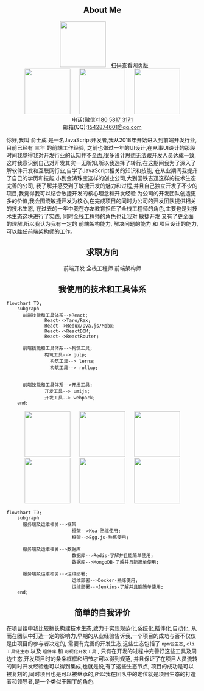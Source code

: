 
<h2 align="center">About Me</h2>

<div align="center">
  <img hspace="10" width="120" src={require("@site/static/photos/qrcode.png").default}/>
  <a style={{display:"block",paddingBottom:20}}>扫码查看网页版</a>
</div>

<div align="center">
  <img hspace="10" width="120" src={require("@site/static/photos/WechatIMG2.jpeg").default}/>
  <img hspace="10" width="120" src={require("@site/static/photos/WechatIMG4.jpeg").default}/>
  <img hspace="10" width="120" src={require("@site/static/photos/WechatIMG5.jpeg").default}/>
</div>

<div align="center" style={{padding:"20px 0px"}}>
  <div>
    电话(微信):<a href="tel:18058173171">180 5817 3171</a>
  </div>
  <div>
    邮箱(QQ):<a href="mail:1542874601@qq.com">1542874601@qq.com</a>
  </div>
</div>

你好,我叫 俞士成 是一名JavaScript开发者,我从2018年开始进入到前端开发行业,目前已经有 三年 的前端工作经验,
之前也做过一年的UI设计,在从事UI设计的那段时间我觉得我对开发行业的认知并不全面,很多设计思想无法跟开发人员达成一致,
这时我意识到自己对开发其实一无所知,所以我选择了转行,在这期间我为了深入了解软件开发和互联网行业,自学了JavaScript相关的知识和技能,
在从业期间我提升了自己的学历和技能,小到金涛珠宝这样的创业公司,大到国铁吉迅这样的技术生态完善的公司,
我了解并感受到了敏捷开发的魅力和过程,并且自己独立开发了不少的项目,我觉得我可以结合敏捷开发的核心理念和开发经验
为公司的开发团队创造更多的价值,我会围绕敏捷开发为核心,在完成项目的同时为公司的开发团队提供相关的技术生态,
在过去的一年中我在亦友教育担任了全栈工程师的角色,主要也是对技术生态这块进行了实践,
同时全栈工程师的角色也让我对 敏捷开发 又有了更全面的理解,所以我认为我有一定的 前端架构能力, 解决问题的能力 和 项目设计的能力,
可以胜任前端架构师的工作。

<h2 align="center">求职方向</h2>

<div align="center">
  <ProfessionBlock>前端开发</ProfessionBlock>
  <ProfessionBlock>全栈工程师</ProfessionBlock>
  <ProfessionBlock>前端架构师</ProfessionBlock>
</div>

<h2 align="center">我使用的技术和工具体系</h2>

```mermaid
flowchart TD;
    subgraph  
      前端技能和工具体系-->React;
              React-->Taro/Rax;
              React-->Redux/Dva.js/Mobx;
              React-->ReactDOM;
              React-->ReactRouter;

      前端技能和工具体系-->构筑工具;
              构筑工具--> gulp;
                构筑工具--> lerna;
                构筑工具--> rollup;


      前端技能和工具体系-->开发工具;
              开发工具--> umijs;
              开发工具--> webpack;
    end;
```

<div align="center">
  <img hspace="10" width="120" src={require("@site/static/logos/20171113192033_1230.png").default}/>
  <img hspace="10" width="120" src={require("@site/static/logos/1477618837-4668.jpg").default}/>
  <img hspace="10" width="120" src={require("@site/static/logos/TB1zomHwxv1gK0jSZFFXXb0sXXa-200-200.png").default}/>
  <img hspace="10" width="120" src={require("@site/static/logos/79596653-38f81200-80e1-11ea-98cd-1c6a3bb5de51.png").default}/>
  <img hspace="10" width="120" src={require("@site/static/logos/JFKAMfmPehWfhBPdCjrw.png").default}/>
  <img hspace="10" width="120" src={require("@site/static/logos/docker.png").default}/>
</div>

```mermaid
flowchart TD;
    subgraph  
      服务端及运维相关-->框架
                        框架-->Koa-熟练使用;
                        框架-->Egg.js-熟练使用;
      
      服务端及运维相关-->数据库
                        数据库-->Redis-了解并且能简单使用;
                        数据库-->MongoDB-了解并且能简单使用;
      
      服务端及运维相关-->运维部署;
                        运维部署-->Docker-熟练使用;
                        运维部署-->Jenkins-了解并且能简单使用;
    end;
```

<h2 align="center">简单的自我评价</h2>

在项目组中我比较擅长构建技术生态,致力于实现规范化,系统化,插件化,自动化,
从而在团队中打造一定的影响力,早期的从业经验告诉我,一个项目的成功与否不仅仅是由项目的参与者决定的,
需要有完善的开发生态,这些生态包括了 `npm包生态`, `cli工具链生态` 以及 `组件库` 和 `可视化开发工具` ,
只有在开发的过程中完善好这些工具及周边生态,开发项目时的条条框框和细节才可以得到规范,
并且保证了在项目人员流转的同时开发经验也可以得到集成,也就是说,有了这些生态节点,
项目的成功是可以被复刻的,同时项目也是可以被继承的,所以我在团队中的定位就是项目生态的打造者和领导者,是一个类似于园丁的角色.
